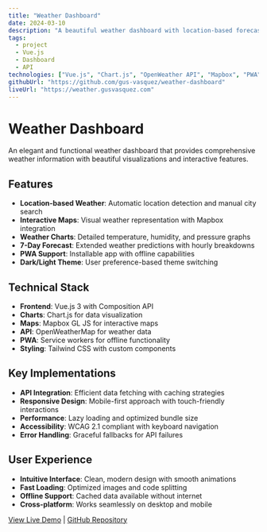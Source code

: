 ```yaml
---
title: "Weather Dashboard"
date: 2024-03-10
description: "A beautiful weather dashboard with location-based forecasts, interactive maps, and detailed weather analytics using modern web technologies."
tags:
  - project
  - Vue.js
  - Dashboard
  - API
technologies: ["Vue.js", "Chart.js", "OpenWeather API", "Mapbox", "PWA"]
githubUrl: "https://github.com/gus-vasquez/weather-dashboard"
liveUrl: "https://weather.gusvasquez.com"
---
```


# Weather Dashboard

An elegant and functional weather dashboard that provides comprehensive weather information with beautiful visualizations and interactive features.

## Features

- **Location-based Weather**: Automatic location detection and manual city search
- **Interactive Maps**: Visual weather representation with Mapbox integration
- **Weather Charts**: Detailed temperature, humidity, and pressure graphs
- **7-Day Forecast**: Extended weather predictions with hourly breakdowns
- **PWA Support**: Installable app with offline capabilities
- **Dark/Light Theme**: User preference-based theme switching

## Technical Stack

- **Frontend**: Vue.js 3 with Composition API
- **Charts**: Chart.js for data visualization
- **Maps**: Mapbox GL JS for interactive maps
- **API**: OpenWeatherMap for weather data
- **PWA**: Service workers for offline functionality
- **Styling**: Tailwind CSS with custom components

## Key Implementations

- **API Integration**: Efficient data fetching with caching strategies
- **Responsive Design**: Mobile-first approach with touch-friendly interactions
- **Performance**: Lazy loading and optimized bundle size
- **Accessibility**: WCAG 2.1 compliant with keyboard navigation
- **Error Handling**: Graceful fallbacks for API failures

## User Experience

- **Intuitive Interface**: Clean, modern design with smooth animations
- **Fast Loading**: Optimized images and code splitting
- **Offline Support**: Cached data available without internet
- **Cross-platform**: Works seamlessly on desktop and mobile

[View Live Demo](https://weather.gusvasquez.com) | [GitHub Repository](https://github.com/gus-vasquez/weather-dashboard)
